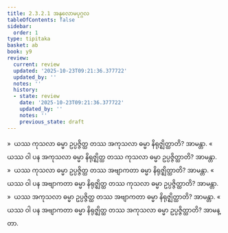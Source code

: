 ```yaml
---
title: 2.3.2.1 အနုလောမပုဂ္ဂလ
tableOfContents: false
sidebar:
  order: 1
type: tipitaka
basket: ab
book: y9
review:
  current: review
  updated: '2025-10-23T09:21:36.377722'
  updated_by: ''
  notes: ''
  history:
  - state: review
    date: '2025-10-23T09:21:36.377722'
    updated_by: ''
    notes: ''
    previous_state: draft
---
```



<ReviewStatus review={frontmatter.review} showDetails={true} />

<HypothesisAnnotation frontmatter={frontmatter} />

<DynamicBreadcrumb />

<Division number="175" book="y9" e="ch" v="35" p="55">

<Paragraph number="744" book="y9">
»  ယဿ ကုသလာ ဓမ္မာ ဥပ္ပဇ္ဇိတ္ထ တဿ အကုသလာ ဓမ္မာ နိရုဇ္ဈိတ္ထာတိ? အာမန္တာ.
</Paragraph>

<Paragraph number="745" book="y9">
«  ယဿ ဝါ ပန အကုသလာ ဓမ္မာ နိရုဇ္ဈိတ္ထ တဿ ကုသလာ ဓမ္မာ ဥပ္ပဇ္ဇိတ္ထာတိ? အာမန္တာ.
</Paragraph>

<Paragraph number="746" book="y9">
»  ယဿ ကုသလာ ဓမ္မာ ဥပ္ပဇ္ဇိတ္ထ တဿ အဗျာကတာ ဓမ္မာ နိရုဇ္ဈိတ္ထာတိ? အာမန္တာ.
</Paragraph>

<Paragraph number="747" book="y9">
«  ယဿ ဝါ ပန အဗျာကတာ ဓမ္မာ နိရုဇ္ဈိတ္ထ တဿ ကုသလာ ဓမ္မာ ဥပ္ပဇ္ဇိတ္ထာတိ? အာမန္တာ.
</Paragraph>

</Division>
<Division number="176" book="y9" e="ch" v="35" p="55">

<Paragraph number="748" book="y9">
»  ယဿ အကုသလာ ဓမ္မာ ဥပ္ပဇ္ဇိတ္ထ တဿ အဗျာကတာ ဓမ္မာ နိရုဇ္ဈိတ္ထာတိ? အာမန္တာ.
</Paragraph>

<Paragraph number="749" book="y9">
«  ယဿ ဝါ ပန အဗျာကတာ ဓမ္မာ နိရုဇ္ဈိတ္ထ တဿ အကုသလာ ဓမ္မာ ဥပ္ပဇ္ဇိတ္ထာတိ? အာမန္တာ.
</Paragraph>
</Division>